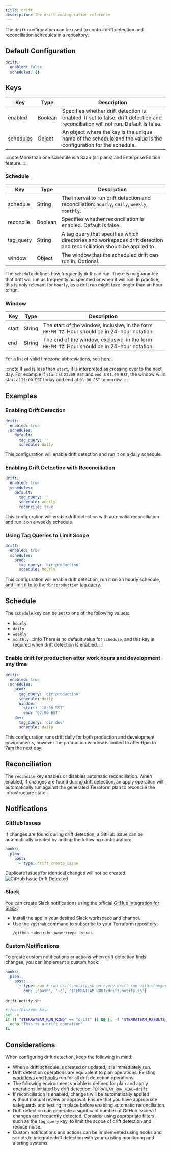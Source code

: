 ```yaml
---
title: drift
description: The drift configuration reference
---
```


The `drift` configuration can be used to control drift detection and reconciliation schedules in a repository.

## Default Configuration
```yaml
drift:
  enabled: false
  schedules: {}
```

## Keys
| Key | Type | Description |
|-----|------|-------------|
| enabled | Boolean | Specifies whether drift detection is enabled. If set to false, drift detection and reconciliation will not run. Default is false. |
| schedules | Object | An object where the key is the unique name of the schedule and the value is the configuration for the schedule. |

:::note
More than one schedule is a SaaS (all plans) and Enterprise Edition feature.
:::

### Schedule
| Key | Type | Description |
|-----|------|-------------|
| schedule | String | The interval to run drift detection and reconciliation: `hourly`, `daily`, `weekly`, `monthly`. |
| reconcile | Boolean | Specifies whether reconciliation is enabled. Default is false. |
| tag_query | String | A tag query that specifies which directories and workspaces drift detection and reconciliation should be applied to. |
| window | Object | The window that the scheduled drift can run in. Optional. |

The `schedule` defines how frequently drift can run.  There is no guarantee that drift will run as frequently as specified or when it will run.  In practice, this is only relevant for `hourly`, as a drift run might take longer than an hour to run.

### Window
| Key | Type | Description |
|-----|------|-------------|
| start | String | The start of the window, inclusive, in the form `HH:MM TZ`.  Hour should be in 24-hour notation. |
| end | String | The end of the window, exclusive, in the form `HH:MM TZ`.  Hour should be in 24-hour notation. |

For a list of valid timezone abbreviations, see [here](https://en.wikipedia.org/wiki/List_of_time_zone_abbreviations).

:::note
If `end` is less than `start`, it is interpreted as crossing over to the next day.  For example if `start` is `21:00 EST` and `end` is `01:00 EST`, the window wills start at `21:00 EST` today and end at `01:00 EST` tomorrow.
:::


## Examples
### Enabling Drift Detection
```yaml
drift:
  enabled: true
  schedules:
    default:
      tag_query: ''
      schedule: daily
```
This configuration will enable drift detection and run it on a daily schedule.

### Enabling Drift Detection with Reconciliation
```yaml
drift:
  enabled: true
  schedules:
    default:
      tag_query: ''
      schedule: weekly
      reconcile: true
```
This configuration will enable drift detection with automatic reconciliation and run it on a weekly schedule.

### Using Tag Queries to Limit Scope
```yaml
drift:
  enabled: true
  schedules:
    prod:
      tag_query: 'dir:production'
      schedule: hourly
```
This configuration will enable drift detection, run it on an hourly schedule, and limit it to to the `dir:production` [tag query](/advanced-workflows/tags).

## Schedule
The `schedule` key can be set to one of the following values:
- `hourly`
- `daily`
- `weekly`
- `monthly`
:::info
There is no default value for `schedule`, and this key is required when drift detection is enabled.
:::

### Enable drift for production after work hours and development any time
```yaml
drift:
  enabled: true
  schedules:
    prod:
      tag_query: 'dir:production'
      schedule: daily
      window:
        start: '18:00 EST'
        end: '07:00 EST'
    dev:
      tag_query: 'dir:dev'
      schedule: daily
```
This configuration runs drift daily for both production and development environments, however the production window is limited to after 6pm to 7am the next day.

## Reconciliation
The `reconcile` key enables or disables automatic reconciliation. When enabled, if changes are found during drift detection, an apply operation will automatically run against the generated Terraform plan to reconcile the infrastructure state.

## Notifications
### GitHub Issues
If changes are found during drift detection, a GitHub Issue can be automatically created by adding the following configuration:
```yaml
hooks:
  plan:
    post:
      - type: drift_create_issue
```
Duplicate issues for identical changes will not be created.
![GitHub Issue Drift Detected](../../../../assets/drift-detection-terrateam-drift-detected.png)

### Slack
You can create Slack notifications using the official [GitHub Integration for Slack](https://github.com/integrations/slack):
- Install the app in your desired Slack workspace and channel.
- Use the `/github` command to subscribe to your Terraform repository:
   ```
   /github subscribe owner/repo issues
   ```

### Custom Notifications
To create custom notifications or actions when drift detection finds changes, you can implement a custom hook:
```yaml
hooks:
  plan:
    post:
      - type: run # run drift-notify.sh on every drift run with changes
        cmd: ['bash', '-c', '$TERRATEAM_ROOT/drift-notify.sh']
```

`drift-notify.sh`:
```bash
#!/usr/bin/env bash
set -e
if [[ "$TERRATEAM_RUN_KIND" == "drift" ]] && [[ -f "$TERRATEAM_RESULTS_FILE" ]]; then
  echo "This is a drift operation"
fi
```

## Considerations
When configuring drift detection, keep the following in mind:

- When a drift schedule is created or updated, it is immediately run.
- Drift detection operations are equivalent to plan operations. Existing [workflows](/reference/configuration/workflows) and [hooks](/reference/configuration/hooks) run for all drift detection operations.
- The following environment variable is defined for plan and apply operations initiated by drift detection: `TERRATEAM_RUN_KIND=drift`
- If reconciliation is enabled, changes will be automatically applied without manual review or approval. Ensure that you have appropriate safeguards and testing in place before enabling automatic reconciliation.
- Drift detection can generate a significant number of GitHub Issues if changes are frequently detected. Consider using appropriate filters, such as the `tag_query` key, to limit the scope of drift detection and reduce noise.
- Custom notifications and actions can be implemented using hooks and scripts to integrate drift detection with your existing monitoring and alerting systems.
